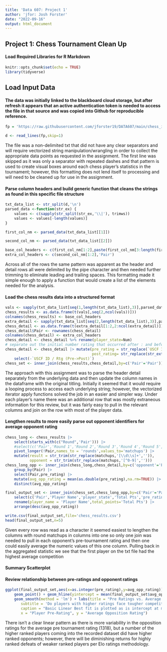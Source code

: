 ```yaml
---
title: 'Data 607: Project 1'
author: 'jfor: Josh Forster'
date: "2022-09-16"
output: html_document
---
```

## Project 1: Chess Tournament Clean Up


#### Load Required Libraries for R Markdown

```r
knitr::opts_chunk$set(echo = TRUE)
library(tidyverse)
```

## Load Input Data


#### The data was initially linked to the blackboard cloud storage, but after refresh it appears that an active authentication token is needed to access the file in that source and was copied into Github for reproducible reference.
```r

fp = 'https://raw.githubusercontent.com/jforster19/DATA607/main/chess_input.txt'

d <- read_lines(fp,skip=1)

```
The file was a non-delimited txt that did not have any clear separators and will require vectorized string manipulation/wrangling in order to collect the appropriate data points as requested in the assignment. The first line was skipped as it was only a separator with repeated dashes and that pattern is used to create visual boxes around each chess player's statistics in the tournament; however, this formatting does not lend itself to processing and will need to be cleaned up for use in the assignment.

#### Parse column headers and build generic function that cleans the strings as found in this specific file structure

```r
txt_data_list <- str_split(d,'\n')
parsed_data <-function(str_ex) {
    values <- c(sapply(str_split(str_ex,'\\|'), trimws))
    values <- values[-length(values)]
}

first_col_nm <- parsed_data(txt_data_list[[1]])

second_col_nm <- parsed_data(txt_data_list[[2]])

base_col_headers <- c(first_col_nm[1:2],paste(first_col_nm[3:length(first_col_nm)], second_col_nm[3:length(first_col_nm)]))
extra_col_headers <- c(second_col_nm[1:2],'Pair')

```
Across all of the rows the same pattern was apparent as the header and detail rows all were delimited by the pipe character and then needed further trimming to eliminate leading and trailing spaces. This formatting made it simple enough to apply a function that would create a list of the elements needed for the analysis.


#### Load the chess results data into a structured format

```r
vals <- sapply(txt_data_list[seq(1,length(txt_data_list),3)],parsed_data)
chess_results <- as.data.frame(t(vals[,seq(2,ncol(vals))]))
colnames(chess_results) <- base_col_headers
extra_detail <- sapply(txt_data_list[seq(2,length(txt_data_list),3)],parsed_data)
chess_detail <- as.data.frame(t(extra_detail[1:2,2:ncol(extra_detail)]))
chess_detail$Pair <- rownames(chess_detail)
colnames(chess_detail) <- extra_col_headers
chess_detail <- chess_detail %>% rename(player_state=Num)
# separate out the initial number rating that occurred after : and before the optional P and the post rating which was numbers after ->
chess_detail <- chess_detail |> mutate(pre_rating = str_replace(`USCF ID / Rtg (Pre->Post)`,'.+\\:\\s+(\\d+)[P]?[0-9]{0,}\\s*[\\-\\>].+','\\1'),
                                       post_rating= str_replace(str_extract(`USCF ID / Rtg (Pre->Post)`, '[\\-\\>]\\s*(\\d+)'),"\\>","")) |>
    select(-`USCF ID / Rtg (Pre->Post)`)
chess_set <- inner_join(chess_results,chess_detail,by=c('Pair'='Pair'))
```

The approach with this assignment was to parse the header detail separately from the underlying data and then update the column names in the dataframe with the original titling. Initially it seemed that it would require a looping process to access each underlying string; however, the vectorized iterator apply functions solved the job in an easier and simpler way. Under each player's name there was an additional row that was mostly extraneous information for this review, but it was fairly easy to pull in the relevant columns and join  on the row with most of the player data.

#### Lengthen results to more easily parse out opponent identifiers for average opponent rating

```r
chess_long <- chess_results |>
    select(starts_with(c("Round",'Pair'))) |>
    #select(c('Pair','Round 1','Round 2','Round 3','Round 4','Round 5','Round 6','Round 7')) |>
    pivot_longer(!Pair,names_to = 'rounds',values_to='matchups') |>
    mutate(result = str_trim(str_replace(matchups,'[\\d\\s]+','')),
           opponent = str_trim(str_replace(matchups,'[^0-9]','')))
chess_long_opp <- inner_join(chess_long,chess_detail,by=c('opponent'='Pair')) |>
    group_by(Pair) |>
    select(Pair,pre_rating) |>
    mutate(avg_opp_rating = mean(as.double(pre_rating),na.rm=TRUE)) |>
    distinct(avg_opp_rating)

final_output_set <- inner_join(chess_set,chess_long_opp,by=c('Pair'='Pair'),keep=FALSE) |>
    select(c('Pair','Player Name','player_state','Total Pts','pre_rating','avg_opp_rating')) |>
    rename(player_name = 'Player Name',total_points='Total Pts') |>
    arrange(desc(avg_opp_rating))

write.csv(final_output_set,file='chess_results.csv')
head(final_output_set,n=5)
```

Given every row was read as a character it seemed easiest to lengthen the columns with round matchups in columns into one so only one join was needed to pull in each opponent's pre-tournament rating and then one could easily average the numeric values of this one column. Pulling back in the aggregated statistic we see that the first player on the txt file had the highest average competition


#### Summary Scatterplot
#### Review relationship between pre-ratings and opponent ratings
```r
ggplot(final_output_set,aes(x=as.integer(pre_rating),y=avg_opp_rating)) + 
    geom_point() + geom_hline(yintercept = mean(final_output_set$avg_opp_rating)) +
    geom_smooth(method = 'lm') + labs(title = "Pre Ratings vs. Average Opponent Ratings", 
       subtitle = 'Do players with higher ratings face tougher competition?',
       caption = "Basic Linear Best fit is plotted as is intercept at mean opposition rating",
       x = "Player Pre-Rating", y = "Average Opposition Rating")
```

There isn't a clear linear pattern as there is more variability in the opposition ratings for the average pre tournament rating (1318), but a number of the higher ranked players coming into the recorded dataset did have higher ranked opponents; however, there will be diminishing returns for highly ranked defeats of weaker ranked players per Elo ratings methodology.
